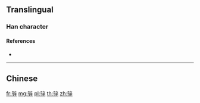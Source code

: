 {{character info/new}}
{{also|騂}}
==Translingual==

===Han character===
{{Han char|rn=187|rad=马|as=07|sn=10|four=|canj=NMYTJ|ids=⿰马辛}}

====References====
* {{Han ref|kx=1447.241|hdz=74558.131|uh=9A8D|ud=39565}}

----

==Chinese==
{{zh-see|騂}}

[[fr:骍]]
[[mg:骍]]
[[pl:骍]]
[[th:骍]]
[[zh:骍]]